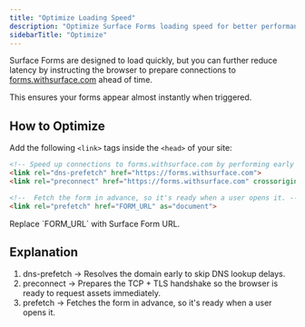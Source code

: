 ```yaml
---
title: "Optimize Loading Speed"
description: "Optimize Surface Forms loading speed for better performance"
sidebarTitle: "Optimize"
---
```


Surface Forms are designed to load quickly, but you can further reduce latency by instructing the browser to prepare connections to [forms.withsurface.com](http://forms.withsurface.com/) ahead of time. 

This ensures your forms appear almost instantly when triggered.

## How to Optimize

Add the following `<link>` tags inside the `<head>` of your site:

```html
<!-- Speed up connections to forms.withsurface.com by performing early DNS resolution and TCP handshake -->
<link rel="dns-prefetch" href="https://forms.withsurface.com">
<link rel="preconnect" href="https://forms.withsurface.com" crossorigin>

<!--  Fetch the form in advance, so it's ready when a user opens it. -->
<link rel="prefetch" href="FORM_URL" as="document">
```

<Info>
Replace `FORM_URL` with Surface Form URL.
</Info>

## Explanation

1. dns-prefetch → Resolves the domain early to skip DNS lookup delays.
2. preconnect → Prepares the TCP + TLS handshake so the browser is ready to request assets immediately.
3. prefetch → Fetches the form in advance, so it's ready when a user opens it.
